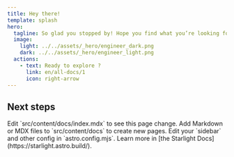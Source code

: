 ```yaml
---
title: Hey there!
template: splash
hero:
  tagline: So glad you stopped by! Hope you find what you’re looking for (and a bit more).
  image:
    light: ../../assets/_hero/engineer_dark.png
    dark: ../../assets/_hero/engineer_light.png
  actions:
    - text: Ready to explore ?
      link: en/all-docs/1
      icon: right-arrow
---
```



## Next steps

<CardGrid stagger>
  <Card title="Update content" icon="pencil">
    Edit `src/content/docs/index.mdx` to see this page change.
  </Card>
  <Card title="Add new content" icon="add-document">
    Add Markdown or MDX files to `src/content/docs` to create new pages.
  </Card>
  <Card title="Configure your site" icon="setting">
    Edit your `sidebar` and other config in `astro.config.mjs`.
  </Card>
  <Card title="Read the docs" icon="open-book">
    Learn more in [the Starlight Docs](https://starlight.astro.build/).
  </Card>
</CardGrid>
